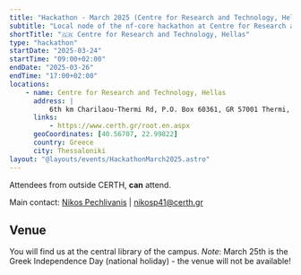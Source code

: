 ```yaml
---
title: "Hackathon - March 2025 (Centre for Research and Technology, Hellas)"
subtitle: "Local node of the nf-core hackathon at Centre for Research and Technology, Hellas"
shortTitle: "🇬🇷 Centre for Research and Technology, Hellas"
type: "hackathon"
startDate: "2025-03-24"
startTime: "09:00+02:00"
endDate: "2025-03-26"
endTime: "17:00+02:00"
locations:
    - name: Centre for Research and Technology, Hellas
      address: |
          6th km Charilaou-Thermi Rd, P.O. Box 60361, GR 57001 Thermi, Thessaloniki, Greece
      links:
          - https://www.certh.gr/root.en.aspx
      geoCoordinates: [40.56707, 22.99822]
      country: Greece
      city: Thessaloniki
layout: "@layouts/events/HackathonMarch2025.astro"
---
```


Attendees from outside CERTH, **can** attend.

Main contact: [<i class="fab fa-slack"></i> Nikos Pechlivanis](https://nfcore.slack.com/team/U083L3UDXMG) | [nikosp41@certh.gr](mailto:nikosp41@certh.gr)

## Venue

You will find us at the central library of the campus.
_Note_: March 25th is the Greek Independence Day (national holiday) - the venue will not be available!
